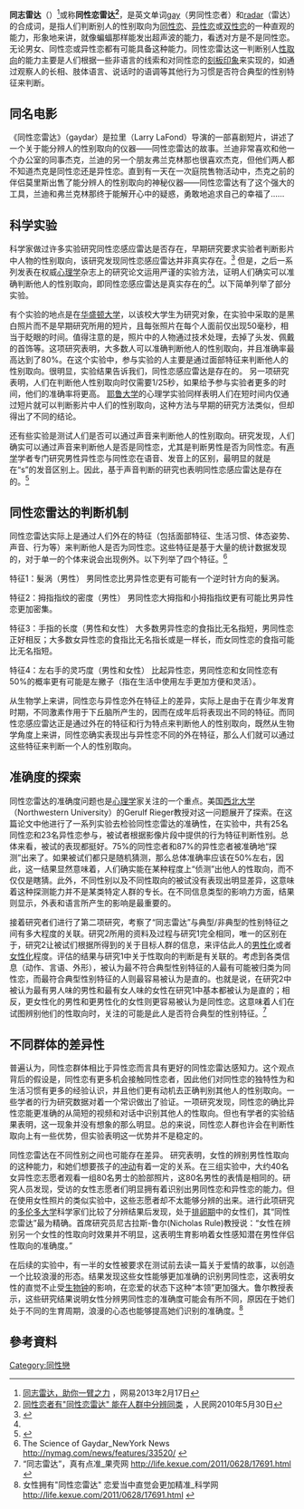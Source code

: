 {{multiple issues|
{{citecheck|time=2014-12-23T15:36:52+00:00}}
{{refimprove|time=2014-12-23T15:36:52+00:00}}
}}
'''同志雷达'''（{{lang-en|Gaydar}}）<ref>[http://lady.163.com/13/0217/10/8NTJ1LEU00264M1V.html 同志雷达，助你一臂之力] {{Wayback|url=http://lady.163.com/13/0217/10/8NTJ1LEU00264M1V.html |date=20181004194133 }}，网易2013年2月17日</ref>或称'''同性恋雷达<ref>[http://scitech.people.com.cn/GB/11731051.html 同性恋者有"同性恋雷达" 能在人群中分辨同类] {{Wayback|url=http://scitech.people.com.cn/GB/11731051.html |date=20181001214350 }}，人民网2010年5月30日</ref>'''，是英文单词[[gay|gay]]（男同性恋者）和[[radar|radar]]（雷达）的合成词，是指人们判断别人的性别取向为[[同性恋|同性恋]]、[[异性恋|异性恋]]或[[双性恋|双性恋]]的一种直观的能力，形象地来讲，就像蝙蝠那样能发出超声波的能力，看透对方是不是同性恋。无论男女、同性恋或异性恋都有可能具备这种能力。同性恋雷达这一判断别人[[性取向|性取向]]的能力主要是人们根据一些非语言的线索和对同性恋的[[刻板印象|刻板印象]]来实现的，如通过观察人的长相、肢体语言、说话时的语调等其他行为习惯是否符合典型的性别特征来判断。
== 同名电影 ==
《同性恋雷达》（gaydar）是拉里（Larry LaFond）导演的一部喜剧短片，讲述了一个关于能分辨人的性别取向的仪器——同性恋雷达的故事。兰迪非常喜欢和他一个办公室的同事杰克，兰迪的另一个朋友弗兰克林那也很喜欢杰克，但他们两人都不知道杰克是同性恋还是异性恋。直到有一天在一次庭院售物活动中，杰克之前的伴侣莫里斯出售了能分辨人的性别取向的神秘仪器——同性恋雷达有了这个强大的工具，兰迪和弗兰克林那终于能解开心中的疑惑，勇敢地追求自己的幸福了……
== 科学实验 ==
科学家做过许多实验研究同性恋感应雷达是否存在，早期研究要求实验者判断影片中人物的性别取向，该研究发现同性恋感应雷达并非真实存在。<ref name="#1">{{cite journal |pmid=3611750 |year=1987 |last1=Berger |first1=G |last2=Hank |first2=L |last3=Rauzi |first3=T |last4=Simkins |first4=L |title=Detection of sexual orientation by heterosexuals and homosexuals |volume=13 |issue=4 |pages=83–100 |doi=10.1300/J082v13n04_05 |journal=Journal of homosexuality}}</ref> 但是，之后一系列发表在权威[[心理学|心理学]]杂志上的研究论文运用严谨的实验方法，证明人们确实可以准确判断他人的性别取向，即同性恋感应雷达是真实存在的<ref name="#1"/>。以下简单列举了部分实验。

有个实验的地点是在[[华盛顿大学|华盛顿大学]]，以该校大学生为研究对象，在实验中采取的是黑白照片而不是早期研究所用的短片，且每张照片在每个人面前仅出现50毫秒，相当于眨眼的时间。值得注意的是，照片中的人物通过技术处理，去掉了头发、佩戴的首饰等。这项研究表明，大多数人可以准确判断他人的性别取向，并且准确率最高达到了80%。在这个实验中，参与实验的人主要是通过面部特征来判断他人的性别取向。很明显，实验结果告诉我们，同性恋感应雷达是存在的。 
另一项研究表明，人们在判断他人性别取向时仅需要1/25秒，如果给予参与实验者更多的时间，他们的准确率将更高。 [[耶鲁大学|耶鲁大学]]的心理学实验同样表明人们在短时间内仅通过短片就可以判断影片中人们的性别取向，这种方法与早期的研究方法类似，但却得出了不同的结论。

还有些实验是测试人们是否可以通过声音来判断他人的性别取向。研究发现，人们确实可以通过声音来判断他人是否是同性恋，尤其是判断男性是否为同性恋。有[[声学|声学]]学者专门研究男性异性恋与同性恋在语音、发音上的区别，最明显的就是在“s”的发音区别上。因此，基于声音判断的研究也表明同性恋感应雷达是存在的。<ref name="Pmid_a">{{cite journal |pmid=9509737 |year=1998 |last1=Linville |first1=SE |title=Acoustic correlates of perceived versus actual sexual orientation in men's speech |volume=50 |issue=1 |pages=35–48 |journal=Folia phoniatrica et logopaedica : official organ of the International Association of Logopedics and Phoniatrics (IALP) |doi=10.1159/000021447}}</ref>

== 同性恋雷达的判断机制 ==
同性恋雷达实际上是通过人们外在的特征（包括面部特征、生活习惯、体态姿势、声音、行为等）来判断他人是否为同性恋。这些特征是基于大量的统计数据发现的，对于单一的个体来说会出现例外。以下列举了四个特征。<ref>The Science of Gaydar_NewYork News http://nymag.com/news/features/33520/ {{Wayback|url=http://nymag.com/news/features/33520/ |date=20131006003256 }}</ref> 

特征1：髮涡（男性）
男同性恋比男异性恋更有可能有一个逆时针方向的髮涡。

特征2：拇指指纹的密度（男性）
男同性恋大拇指和小拇指指纹更有可能比男异性恋更加密集。

特征3：手指的长度（男性和女性）
大多数男异性恋的食指比无名指短，男同性恋正好相反；大多数女异性恋的食指比无名指长或是一样长，而女同性恋的食指可能比无名指短。

特征4：左右手的灵巧度（男性和女性）
比起异性恋，男同性恋和女同性恋有50%的概率更有可能是左撇子（指在生活中使用左手更加方便和灵活）。

从生物学上来讲，同性恋与异性恋外在特征上的差异，实际上是由于在青少年发育时期，不同激素作用于下丘脑所产生的，因而在成年后将表现出不同的特征。而同性恋感应雷达正是通过外在的特征和行为特点来判断他人的性别取向，既然从生物学角度上来讲，同性恋确实表现出与异性恋不同的外在特征，那么人们就可以通过这些特征来判断一个人的性别取向。

== 准确度的探索 ==
同性恋雷达的准确度问题也是[[心理学|心理学]]家关注的一个重点。美国[[西北大学|西北大学]]（Northwestern University）的Gerulf Rieger教授对这一问题展开了探索。在这篇论文中他进行了一系列实验去检验同性恋雷达的准确性，在实验中，共有25名同性恋和23名异性恋参与，被试者根据影像片段中提供的行为特征判断性别。总体来看，被试的表现都挺好。75%的同性恋者和87%的异性恋者被准确地“探测”出来了。如果被试们都只是随机猜测，那么总体准确率应该在50%左右，因此，这一结果显然意味着，人们确实能在某种程度上“侦测”出他人的性取向，而不仅仅是瞎猜。此外，不同性别以及不同性取向的被试没有表现出明显差异，这意味着这种探测能力并不是某类特定人群的专长。在不同信息类型的影响力方面，结果则显示，外表和语言所产生的影响是最重要的。

接着研究者们进行了第二项研究，考察了“同志雷达”与典型/非典型的性别特征之间有多大程度的关联。研究2所用的资料及过程与研究1完全相同，唯一的区别在于，研究2让被试们根据所得到的关于目标人群的信息，来评估此人的[[男性化|男性化]]或者[[女性化|女性化]]程度。评估的结果与研究1中关于性取向的判断是有关联的。考虑到各类信息（动作、言语、外形），被认为最不符合典型性别特征的人最有可能被归类为同性恋，而最符合典型性别特征的人则最容易被认为是直的。也就是说，在研究2中被认为最有男人味的男性和最有女人味的女性在研究1中基本都被认为是直的；相反，更女性化的男性和更男性化的女性则更容易被认为是同性恋。这意味着人们在试图辨别他们的性取向时，关注的可能是此人是否符合典型的性别特征。<ref>“同志雷达”，真有点准_果壳网 http://life.kexue.com/2011/0628/17691.html {{Wayback|url=http://life.kexue.com/2011/0628/17691.html |date=20150803013742 }}</ref>

== 不同群体的差异性 ==
普遍认为，同性恋群体相比于异性恋而言具有更好的同性恋雷达感知力。这个观点背后的假设是，同性恋有更多机会接触同性恋者，因此他们对同性恋的独特性为和生活习惯有更多的经验认识，并且他们更有动机去正确判别其他人的性别取向。一些学者的行为研究数据对着一个常识做出了验证。一项研究发现，同性恋的确比异性恋能更准确的从简短的视频和对话中识别其他人的性取向。但也有学者的实验结果表明，这一现象并没有想象的那么明显。总的来说，同性恋人群也许会在判断性取向上有一些优势，但实验表明这一优势并不是稳定的。

同性恋雷达在不同性别之间也可能存在差异。 研究表明，女性的辨别男性性取向的这种能力，和她们想要孩子的[[衝動_(心理學)|冲动]]有着一定的关系。在三组实验中，大约40名女异性恋志愿者观看一组80名男士的脸部照片，这80名男性的表情是相同的。研究人员发现，受访的女性志愿者们明显拥有着识别出男同性恋和异性恋的能力。但在使用女性照片的类似实验中，这些志愿者却不太能够分辨的出来。进行此项研究的[[多伦多大学|多伦多大学]]科学家们比较了分辨结果后发现，处于[[排卵期|排卵期]]中的女性们，其“同性恋雷达”最为精确。首席研究员尼古拉斯-鲁尔(Nicholas Rule)教授说：“女性在辨别另一个女性的性取向时效果并不明显，这表明生育影响着女性感知潜在男性伴侣性取向的准确度。”

在后续的实验中，有一半的女性被要求在测试前去读一篇关于爱情的故事，以创造一个比较浪漫的形态。结果发现这些女性能够更加准确的识别男同性恋，这表明女性的直觉不止受[[生物钟|生物钟]]的影响，在恋爱的状态下这种“本领”更加强大。鲁尔教授表示，这些研究结果说明女性分辨男同性恋的准确度可能会有所不同，原因在于她们处于不同的生育周期，浪漫的心态也能够提高她们识别的准确度。<ref>女性拥有"同性恋雷达" 恋爱当中直觉会更加精准_科学网 http://life.kexue.com/2011/0628/17691.html {{Wayback|url=http://life.kexue.com/2011/0628/17691.html |date=20150803013742 }}</ref>

==參考資料==
{{reflist}}

[[Category:同性戀|Category:同性戀]]